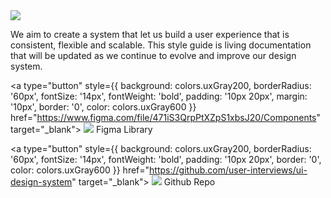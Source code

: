 
<Meta title="Design System/Intro" />

<div style={{ width: '50%', margin: '0 auto', textAlign: 'center'}}>
<img src={ImageFile} />

We aim to create a system that let us build a user experience that is consistent, flexible and scalable.
This style guide is living documentation that will be updated as we continue to evolve and improve our design system.

<a type="button" style={{
        background: colors.uxGray200,
        borderRadius: '60px',
        fontSize: '14px',
        fontWeight: 'bold',
        padding: '10px 20px',
        margin: '10px',
        border: '0',
        color: colors.uxGray600
    }}
    href="https://www.figma.com/file/471iS3QrpPtXZpS1xbsJ20/Components"
    target="_blank">
    <img src={FigmaLogo} /> Figma Library
</a>

<a type="button" style={{
        background: colors.uxGray200,
        borderRadius: '60px',
        fontSize: '14px',
        fontWeight: 'bold',
        padding: '10px 20px',
        border: '0',
        color: colors.uxGray600
    }}
    href="https://github.com/user-interviews/ui-design-system"
    target="_blank">
    <img src={GithubLogo} /> Github Repo
</a>

</div>
